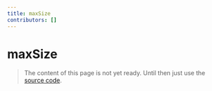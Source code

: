 ```yaml
---
title: maxSize
contributors: []
---
```


# maxSize

> The content of this page is not yet ready. Until then just use the [source code](https://github.com/fabian-hiller/valibot/blob/main/library/src/validations/maxSize/maxSize.ts).
